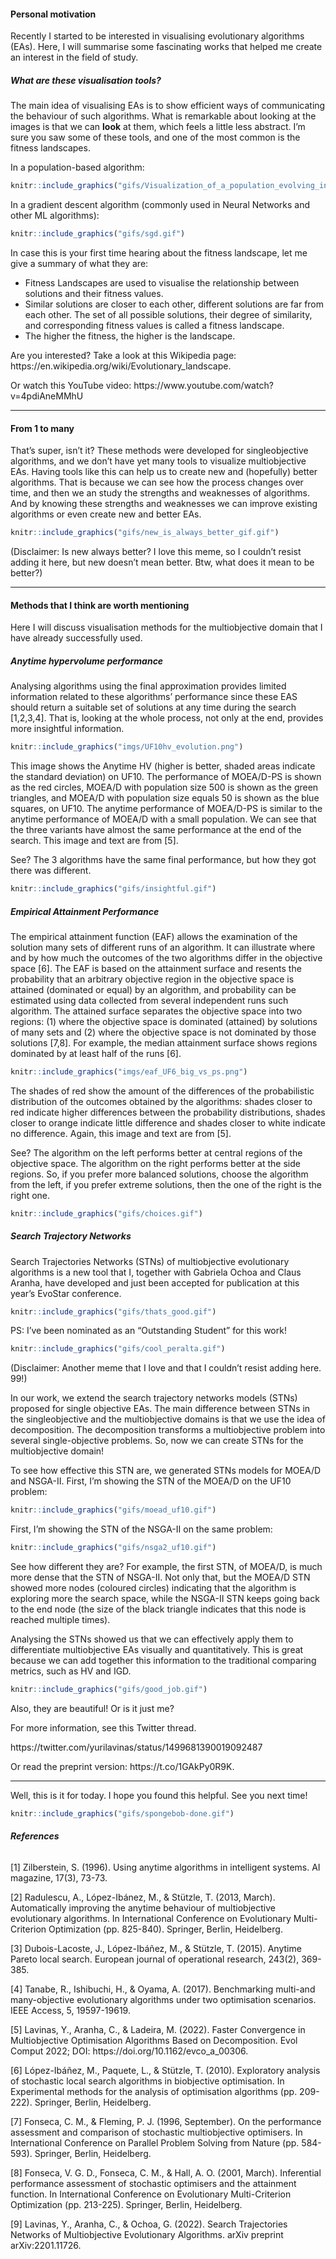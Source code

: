 #### Personal motivation

Recently I started to be interested in visualising evolutionary algorithms (EAs). Here, I will summarise some fascinating works that helped me create an interest in the field of study.

##### What are these visualisation tools?

The main idea of visualising EAs is to show efficient ways of communicating the behaviour of such algorithms. What is remarkable about looking at the images is that we can **look** at them, which feels a little less abstract. I’m sure you saw some of these tools, and one of the most common is the fitness landscapes.

In a population-based algorithm:

```r
knitr::include_graphics("gifs/Visualization_of_a_population_evolving_in_a_static_fitness_landscape.gif")
```

In a gradient descent algorithm (commonly used in Neural Networks and other ML algorithms):


```r
knitr::include_graphics("gifs/sgd.gif")
```


In case this is your first time hearing about the fitness landscape, let me give a summary of what they are:

- Fitness Landscapes are used to visualise the relationship between
solutions and their fitness values.
- Similar solutions are closer to each other, different solutions are far
from each other.
The set of all possible solutions, their degree of similarity, and 
corresponding fitness values is called a fitness landscape.
- The higher the fitness, the higher is the landscape.

Are you interested? Take a look at this Wikipedia page: https://en.wikipedia.org/wiki/Evolutionary_landscape.

Or watch this YouTube video: https://www.youtube.com/watch?v=4pdiAneMMhU

----- 

#### From 1 to many

That’s super, isn’t it? These methods were developed for singleobjective algorithms, and we don’t have yet many tools to visualize multiobjective EAs. Having tools like this can help us to create new and (hopefully) better algorithms. That is because we can see how the process changes over time, and then we an study the strengths and weaknesses of algorithms. And by knowing these strengths and weaknesses we can improve existing algorithms or even create new and better EAs. 


```r
knitr::include_graphics("gifs/new_is_always_better_gif.gif")
```

(Disclaimer: Is new always better? I love this meme, so I couldn't resist adding it here, but new doesn't mean better. Btw, what does it mean to be better?)

----- 
  
#### Methods that I think are worth mentioning
  
Here I will discuss visualisation methods for the multiobjective domain that I have already successfully used. 

##### Anytime hypervolume performance

Analysing algorithms using the final approximation provides limited information related to these algorithms’ performance since these EAS should return a suitable set of solutions at any time during the search [1,2,3,4]. That is, looking at the whole process, not only at the end, provides more insightful information.

```r
knitr::include_graphics("imgs/UF10hv_evolution.png")
```


This image shows the Anytime HV (higher is better, shaded areas indicate the standard deviation) on UF10. The performance of MOEA/D-PS is shown as the red circles, MOEA/D with population size 500 is shown as the green triangles, and MOEA/D with population size equals 50 is shown as the blue squares, on UF10. The anytime performance of MOEA/D-PS is similar to the anytime performance of MOEA/D with a small population. We can see that the three variants have almost the same performance at the end of the search. This image and text are from [5].

See? The 3 algorithms have the same final performance, but how they got there was different.


```r
knitr::include_graphics("gifs/insightful.gif")
```


##### Empirical Attainment Performance

The empirical attainment function (EAF) allows the examination of the solution many sets of different runs of an algorithm. It can illustrate where and by how much the outcomes of the two algorithms differ in the objective space [6]. The EAF is based on the attainment surface and resents the probability that an arbitrary objective region in the objective space is attained (dominated or equal) by an algorithm, and probability can be estimated using data collected from several independent runs such algorithm. The attained surface separates the objective space into two regions: (1) where the objective space is dominated (attained) by solutions of many sets and (2) where the objective space is not dominated by those solutions [7,8]. For example, the median attainment surface shows regions dominated by at least half of the runs [6].


```r
knitr::include_graphics("imgs/eaf_UF6_big_vs_ps.png")
```

The shades of red show the amount of the differences of the probabilistic distribution of the outcomes obtained by the algorithms: shades closer to red indicate higher differences between the probability distributions, shades closer to orange indicate little difference and shades closer to white indicate no difference. Again, this image and text are from [5].

See? The algorithm on the left performs better at central regions of the objective space. The algorithm on the right performs better at the side regions. So, if you prefer more balanced solutions, choose the algorithm from the left, if you prefer extreme solutions, then the one of the right is the right one.

```r
knitr::include_graphics("gifs/choices.gif")
```

##### Search Trajectory Networks 

Search Trajectories Networks (STNs) of multiobjective evolutionary algorithms is a new tool that I, together with Gabriela Ochoa and Claus Aranha, have developed and just been accepted for publication at this year’s EvoStar conference.


```r
knitr::include_graphics("gifs/thats_good.gif")
```

PS: I've been nominated as an "Outstanding Student" for this work!


```r
knitr::include_graphics("gifs/cool_peralta.gif")
```

(Disclaimer: Another meme that I love and that I couldn't resist adding here. 99!)

In our work, we extend the search trajectory networks models (STNs) proposed for single objective EAs. The main difference between STNs in the singleobjective and the multiobjective domains is that we use the idea of decomposition. The decomposition transforms a multiobjective problem into several single-objective problems. So, now we can create STNs for the multiobjective domain!

To see how effective this STN are, we generated STNs models for MOEA/D and NSGA-II. First, I'm showing the STN of the MOEA/D on the UF10 problem: 

```r
knitr::include_graphics("gifs/moead_uf10.gif")
```

First, I'm showing the STN of the NSGA-II on the same problem:

```r
knitr::include_graphics("gifs/nsga2_uf10.gif")
```

See how different they are? For example, the first STN, of MOEA/D, is much more dense that the STN of NSGA-II. Not only that, but the MOEA/D STN showed more nodes (coloured circles) indicating that the algorithm is exploring more the search space, while the NSGA-II STN keeps going back to the end node (the size of the black triangle indicates that this node is reached multiple times).

Analysing the STNs showed us that we can effectively apply them to differentiate multiobjective EAs visually and quantitatively. This is great because we can add together this information to the traditional comparing metrics, such as HV and IGD.

```r
knitr::include_graphics("gifs/good_job.gif")
```


Also, they are beautiful! Or is it just me?

For more information, see this Twitter thread.

https://twitter.com/yurilavinas/status/1499681390019092487

Or read the preprint version: https://t.co/1GAkPy0R9K.

----- 

Well, this is it for today. I hope you found this helpful. See you next time!

```r
knitr::include_graphics("gifs/spongebob-done.gif")
```


###### **References**

[1] Zilberstein, S. (1996). Using anytime algorithms in intelligent systems. AI magazine, 17(3), 73-73.

[2] Radulescu, A., López-Ibánez, M., & Stützle, T. (2013, March). Automatically improving the anytime behaviour of multiobjective evolutionary algorithms. In International Conference on Evolutionary Multi-Criterion Optimization (pp. 825-840). Springer, Berlin, Heidelberg. 

[3] Dubois-Lacoste, J., López-Ibáñez, M., & Stützle, T. (2015). Anytime Pareto local search. European journal of operational research, 243(2), 369-385.

[4] Tanabe, R., Ishibuchi, H., & Oyama, A. (2017). Benchmarking multi-and many-objective evolutionary algorithms under two optimisation scenarios. IEEE Access, 5, 19597-19619.

[5] Lavinas, Y., Aranha, C., & Ladeira, M. (2022). Faster Convergence in Multiobjective Optimisation Algorithms Based on Decomposition. Evol Comput 2022; DOI: https://doi.org/10.1162/evco_a_00306.

[6] López-Ibáñez, M., Paquete, L., & Stützle, T. (2010). Exploratory analysis of stochastic local search algorithms in biobjective optimisation. In Experimental methods for the analysis of optimisation algorithms (pp. 209-222). Springer, Berlin, Heidelberg.

[7] Fonseca, C. M., & Fleming, P. J. (1996, September). On the performance assessment and comparison of stochastic multiobjective optimisers. In International Conference on Parallel Problem Solving from Nature (pp. 584-593). Springer, Berlin, Heidelberg.

[8] Fonseca, V. G. D., Fonseca, C. M., & Hall, A. O. (2001, March). Inferential performance assessment of stochastic optimisers and the attainment function. In International Conference on Evolutionary Multi-Criterion Optimization (pp. 213-225). Springer, Berlin, Heidelberg.

[9] Lavinas, Y., Aranha, C., & Ochoa, G. (2022). Search Trajectories Networks of Multiobjective Evolutionary Algorithms. arXiv preprint arXiv:2201.11726.
